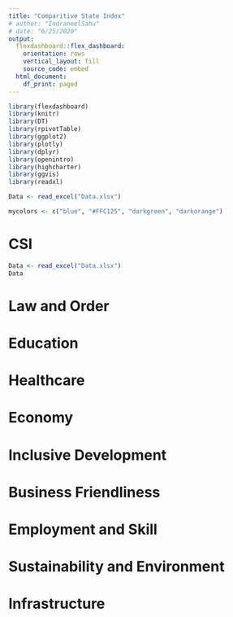---
title: "Comparitive State Index"
# author: "IndraneelSahu"
# date: "6/25/2020"
output:
  flexdashboard::flex_dashboard:
    orientation: rows
    vertical_layout: fill
    source_code: embed
  html_document:
    df_print: paged
---

```{r setup, include=FALSE}
library(flexdashboard)
library(knitr)
library(DT)
library(rpivotTable)
library(ggplot2)
library(plotly)
library(dplyr)
library(openintro)
library(highcharter)
library(ggvis)
library(readxl)
```


```{r}
Data <- read_excel("Data.xlsx")
```

```{r}
mycolors <- c("blue", "#FFC125", "darkgreen", "darkorange")
```
CSI
=====================================
```{r}
Data <- read_excel("Data.xlsx")
Data

```

Law and Order
=====================================

Education
=====================================

Healthcare
====================================

Economy
====================================

Inclusive Development
====================================

Business Friendliness
====================================

Employment and Skill
====================================

Sustainability and Environment
===================================

Infrastructure
===================================